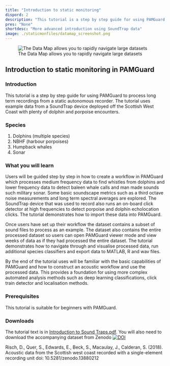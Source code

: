 ```yaml
---
title: "Introduction to static monitoring"
dispord: 2
description: "This tutorial is a step by step guide for using PAMGuard to process long term recordings from a static autonomous recorder."
pres: "None"
shortdesc: "More advanced introduction using SoundTrap data"
image: ./staticmonfiles/datamap_screenshot.png
---
```


![The Data Map allows you to rapidly navigate large datasets](./staticmonfiles/datamap_screenshot.png "The Data Map allows you to rapidly navigate large datasets")

## Introduction to static monitoring in PAMGuard

### Introduction

This tutorial is a step by step guide for using PAMGuard to process long term recordings from a static autonomous recorder. The tutorial uses example data from a SoundTrap device deployed off the Scottish West Coast with plenty of dolphin and porpoise encounters.

### Species

1.  Dolphins (multiple species)
2.  NBHF (harbour porpoises)
3.  Humpback whales
4.  Sonar

### What you will learn

Users will be guided step by step in how to create a workflow in PAMGuard which processes medium frequency data to find whistles from dolphins and lower frequency data to detect baleen whale calls and man made sounds such military sonar. Some basic soundscape metrics such as a third octave noise measurements and long term spectral averages are explored. The SoundTrap device that was used to record also runs an on-board click detector at high frequencies to detect porpoise and dolphin echolocation clicks. The tutorial demonstrates how to import these data into PAMGuard.

Once users have set up their workflow the dataset contains a subset of sound files to process as an example. The dataset also contains the entire processed dataset so users can open PAMGuard viewer mode and view weeks of data as if they had processed the entire dataset. The tutorial demonstrates how to navigate through and visualise processed data, run additional species classifiers and export data to MATLAB, R and wav files.

By the end of the tutorial uses will be familiar with the basic capabilities of PAMGuard and how to construct an acoustic workflow and use the processed data. This provides a foundation for using more complex automated analysis methods such as deep learning classifications, click train detector and localisation methods.

### Prerequisites

This tutorial is suitable for beginners with PAMGuard.

### Downloads

The tutorial text is in [Introduction to Sound Traps.pdf](https://github.com/PAMGuardLearning/Intro2Pamguard/releases/download/V2.02.13/Introduction.Sound.Traps.2024-v2-02-13.pdf). You will also need to download the accompanying dataset from Zenodo [![DOI](https://zenodo.org/badge/DOI/10.5281/zenodo.13880212.svg)](https://doi.org/10.5281/zenodo.13880212)

Risch, D., Quer, S., Edwards, E., Beck, S., Macaulay, J., Calderan, S. (2018). Acoustic data from the Scottish west coast recorded with a single-element recording unit doi: 10.5281/zenodo.13880212
